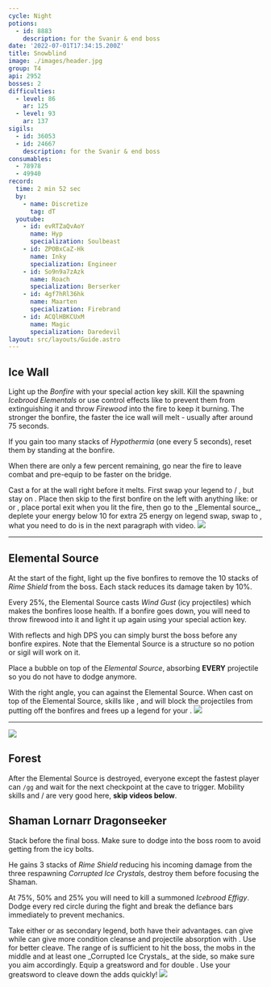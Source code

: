 ```yaml
---
cycle: Night
potions:
  - id: 8883
    description: for the Svanir & end boss
date: '2022-07-01T17:34:15.200Z'
title: Snowblind
image: ./images/header.jpg
group: T4
api: 2952
bosses: 2
difficulties:
  - level: 86
    ar: 125
  - level: 93
    ar: 137
sigils:
  - id: 36053
  - id: 24667
    description: for the Svanir & end boss
consumables:
  - 78978
  - 49940
record:
  time: 2 min 52 sec
  by:
    - name: Discretize
      tag: dT
  youtube:
    - id: evRTZaQvAoY
      name: Hyp
      specialization: Soulbeast
    - id: ZPOBxCaZ-Hk
      name: Inky
      specialization: Engineer
    - id: So9n9a7zAzk
      name: Roach
      specialization: Berserker
    - id: 4gf7hRl36hk
      name: Maarten
      specialization: Firebrand
    - id: ACQlHBKCUxM
      name: Magic
      specialization: Daredevil
layout: src/layouts/Guide.astro
---
```


## Ice Wall <Item id="8883" disableText/><Item id="24667" disableText/>

<Grid>
<GridItem sm="8">

Light up the _Bonfire_ with your special action key skill. Kill the spawning _Icebrood Elementals_ or use control effects like <Control name="Pull"/> to prevent them from extinguishing it and throw _Firewood_ into the fire to keep it burning. The stronger the bonfire, the faster the ice wall will melt - usually after around 75 seconds.

If you gain too many stacks of _Hypothermia_ (one every 5 seconds), reset them by standing at the bonfire.

When there are only a few percent remaining, go near the fire to leave combat and pre-equip <Item id="49940"/> to be faster on the bridge.

<Tabs>
<Tab specialization="Weaver">
Cast a <Skill name="Conjure Fiery Greatsword"/> for <Specialization name="Renegade"/> at the wall right before it melts.
</Tab>

<Tab specialization="Renegade">
First swap your legend to <Skill name="Legendary Centaur Stance"/> / <Skill name="Legendary Renegade Stance"/>, but stay on <Skill name="Legendary Renegade Stance" disableText/>. Place <Item id="78978"/> then skip to the first bonfire on the left with anything like: <Skill name="Conjure Fiery Greatsword"/> or <Item id="49940"/> or <Item id="85244"/>, place portal exit when you lit the fire, then go to the _Elemental source_, deplete your energy below 10 for extra 25 energy on legend swap, swap to <Skill name="Legendary Centaur Stance"/>, what you need to do is in the next paragraph with video.
</Tab>
</Tabs>
</GridItem>

<GridItem sm="4">
<Image src={import("./images/the_start_area.jpg")} caption="Starting area" />
</GridItem>
</Grid>

---

<Grid>
<GridItem sm="6">

## Elemental Source

At the start of the fight, light up the five bonfires to remove the 10 stacks of _Rime Shield_ from the boss. Each stack reduces its damage taken by 10%.

Every 25%, the Elemental Source casts _Wind Gust_ (icy projectiles) which makes the bonfires loose health. If a bonfire goes down, you will need to throw firewood into it and light it up again using your special action key.

With reflects and high DPS you can simply burst the boss before any bonfire expires. Note that the Elemental Source is a structure so no potion or sigil will work on it.

<Tabs>
<Tab specialization="Renegade">
<ProfessionVideo title="Renegade bubble" profession="Renegade" src="ORcJL1p1pN8"/>

Place a bubble on top of the _Elemental Source_, absorbing **EVERY** projectile so you do not have to dodge anymore.
</Tab>

<Tab specialization="Weaver">
With the right angle, you can <Skill id="5697"/> against the Elemental Source.
</Tab>
<Tab specialization="Guardian">
When cast on top of the Elemental Source, skills like <Skill name="Sanctuary"/>, <Skill name="Wall of Reflection"/> and <Skill name="Chapter 3: Valiant Bulwark"/> will block the projectiles from putting off the bonfires and frees up a legend for your <Specialization name="Renegade"/>.
</Tab>
</Tabs>
</GridItem>

<GridItem sm="6">
<Image src={import("./images/the_elemental_source.jpg")} caption="Elemental Source" />
</GridItem>

</Grid>

---

<Grid>
<GridItem sm="5">
<Image src={import("./images/the_icy_forest.jpg")} caption="Icy forest" />
</GridItem>

<GridItem sm="7">

## Forest <Item id="8883" disableText/><Item id="24667" disableText/>

After the Elemental Source is destroyed, everyone except the fastest player can `/gg` and wait for the next checkpoint at the cave to trigger. Mobility skills and <Item id="85244"/> / <Item id="49940"/> are very good here, **skip videos below**.

<Tabs>
<Tab specialization="Soulbeast">
<ProfessionVideo title="Forest skip" profession="Soulbeast" timestamp="100" src="3Zc_ZJqPD0s"/>
</Tab>

<Tab specialization="Berserker">
<ProfessionVideo title="Forest skip" profession="Berserker" timestamp="21" src="29qQ2xU1YHk"/>
</Tab>

<Tab specialization="Guardian">
<ProfessionVideo title="Forest skip" profession="Guardian" timestamp="258" src="MmJTsOhdQeo"/>
</Tab>

<Tab specialization="Daredevil">
<ProfessionVideo title="Forest skip" profession="Daredevil" timestamp="125" src="Alpgs_GaZV0"/>
</Tab>
</Tabs>
</GridItem>
</Grid>

<Grid>
<GridItem sm="8">

## Shaman Lornarr Dragonseeker <Item id="8883" disableText/><Item id="24667" disableText/>

Stack <Boon name="Might"/> before the final boss. Make sure to dodge into the boss room to avoid getting <Condition name="Chilled"/> from the icy bolts.

He gains 3 stacks of _Rime Shield_ reducing his incoming damage from the three respawning _Corrupted Ice Crystals_, destroy them before focusing the Shaman.

At 75%, 50% and 25% you will need to kill a summoned _Icebrood Effigy_. Dodge every red circle during the fight and break the defiance bars immediately to prevent mechanics.

<Tabs>
<Tab specialization="Renegade">
Take either <Skill name="Legendary Dwarf Stance"/> or <Skill name="Legendary Centaur Stance"/> as secondary legend, both have their advantages. <Skill name="Legendary Dwarf Stance" disableText/> can give <Boon name="Stability"/> while <Skill name="Legendary Centaur Stance" disableText/> can give more condition cleanse and projectile absorption with <Skill name="Protective solace"/>.
</Tab>

<Tab specialization="Tempest">
Use <Specialization name="Tempest"/> <Skill id="22572"/> for better cleave. The range of <Skill id="22572"/> is sufficient to hit the boss, the mobs in the middle and at least one _Corrupted Ice Crystals_ at the side, so make sure you aim accordingly.
</Tab>

<Tab specialization="Berserker">
Equip a greatsword and <Skill name="blood reckoning"/> for double <Skill name="arc divider"/>. Use your greatsword to cleave down the adds quickly!
</Tab>
</Tabs>
</GridItem>

<GridItem sm="4">
<Image src={import("./images/shaman_lornarr_dragonseeker.jpg")} caption="Shaman Lornarr Dragonseekers cave" />
</GridItem>
</Grid>
